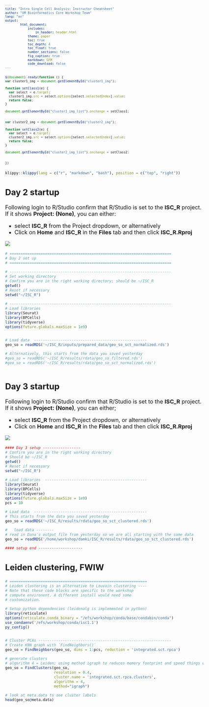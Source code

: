 ```yaml
---
title: "Intro Single Cell Analysis: Instructor Cheatsheet"
author: "UM Bioinformatics Core Workshop Team"
lang: "en"
output:
        html_document:
            includes:
                in_header: header.html
            theme: paper
            toc: true
            toc_depth: 4
            toc_float: true
            number_sections: false
            fig_caption: true
            markdown: GFM
            code_download: false
---
```


<style type="text/css">

body, td {
   font-size: 18px;
}
code.r{
  font-size: 12px;
}
pre {
  font-size: 12px
}

</style>

```js
$(document).ready(function () {
var cluster1_img = document.getElementById("cluster1_img");

function setClass1(e) {
  var select = e.target;
  cluster1_img.src = select.options[select.selectedIndex].value;
  return false;
}

document.getElementById("cluster1_img_list").onchange = setClass1;


var cluster2_img = document.getElementById("cluster2_img");

function setClass2(e) {
  var select = e.target;
  cluster2_img.src = select.options[select.selectedIndex].value;
  return false;
}

document.getElementById("cluster2_img_list").onchange = setClass2;


})
```


```r
klippy::klippy(lang = c("r", "markdown", "bash"), position = c("top", "right"))
```

## Day 2 startup

Following login to R/Studio confirm that R/Studio is set to the **ISC_R** project.
If it shows **Project: (None)**, you can either:

- select **ISC_R** from the Project dropdown, or alternatively
- Click on **Home** and **ISC_R** in the **Files** tab and then click **ISC_R.Rproj**

![](images/curriculum/instructor_cheatsheet/rstudio_project_selector.png)
```r
# =========================================================================
# Day 2 set up
# =========================================================================

# -------------------------------------------------------------------------
# Set working directory
# Confirm you are in the right working directory; should be ~/ISC_R
getwd()
# Reset if necessary
setwd("~/ISC_R")

# -------------------------------------------------------------------------
# Load libraries
library(Seurat)
library(BPCells)
library(tidyverse)
options(future.globals.maxSize = 1e9)


# Load data  ---------------------------------------------------
geo_so = readRDS('~/ISC_R/inputs/prepared_data/geo_so_sct_normalized.rds')

# Alternatively, this starts from the data you saved yesterday
#geo_so = readRDS('~/ISC_R/results/rdata/geo_so_filtered.rds')
#geo_so = readRDS('~/ISC_R/results/rdata/geo_so_sct_normalized.rds')



```

## Day 3 startup
Following login to R/Studio confirm that R/Studio is set to the **ISC_R** project.
If it shows **Project: (None)**, you can either;

- select **ISC_R** from the Project dropdown, or alternatively
- Click on **Home** and **ISC_R** in the **Files** tab and then click **ISC_R.Rproj**

![](images/curriculum/instructor_cheatsheet/rstudio_project_selector.png)


```r
#### Day 3 setup -----------------
# Confirm you are in the right working directory
# Should be ~/ISC_R
getwd()
# Reset if necessary
setwd("~/ISC_R")

# Load libraries  ----------------------------------------------
library(Seurat)
library(BPCells)
library(tidyverse)
options(future.globals.maxSize = 1e9)
pcs = 10

# Load data  ---------------------------------------------------
# This starts from the data you saved yesterday
geo_so = readRDS('~/ISC_R/results/rdata/geo_so_sct_clustered.rds')

#   load data --------
# read in Dana's output file from yesterday so we are all starting with the same data
geo_so = readRDS('/home/workshop/damki/ISC_R/results/rdata/geo_so_sct_clustered.rds')

#### setup end --------------------

```

## Leiden clustering, FWIW

```r
# ==============================================================
# Leiden clustering is an alternative to Louvain clustering ----
# Note that these code blocks are specific to the workshop 
# compute environent. A different install would need some 
# customization.

# Setup python dependencies (leidenalg is implemented in python)
library(reticulate)
options(reticulate.conda_binary = "/efs/workshop/conda/base/condabin/conda")
use_condaenv('/efs/workshop/conda/isc1.1')
py_config()


# Cluster PCAs ------------------------------------------------------------
# Create KNN graph with `FindNeighbors()`
geo_so = FindNeighbors(geo_so, dims = 1:pcs, reduction = 'integrated.sct.rpca')

# generate clusters
# algorithm 4 = Leiden; using method igraph to reduces memory footprint and speed things up 
geo_so = FindClusters(geo_so,
                      resolution = 0.4,
                      cluster.name = 'integrated.sct.rpca.clusters',
                      algorithm = 4,
                      method="igraph")

# look at meta.data to see cluster labels
head(geo_so@meta.data)

```
